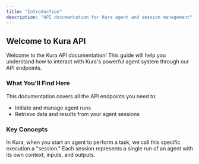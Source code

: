 ```yaml
---
title: "Introduction"
description: "API documentation for Kura agent and session management"
---
```


## Welcome to Kura API

Welcome to the Kura API documentation! This guide will help you understand how to interact with Kura's powerful agent system through our API endpoints.

### What You'll Find Here

This documentation covers all the API endpoints you need to:

- Initiate and manage agent runs
- Retrieve data and results from your agent sessions

### Key Concepts

In Kura, when you start an agent to perform a task, we call this specific execution a "session." Each session represents a single run of an agent with its own context, inputs, and outputs.
